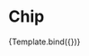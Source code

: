 


<Meta title="Components/DataDisplay/Chip" component={Chip} />


# Chip

<Canvas>
    <Story 
    name="Default"
    args={{ 
  label: 'Chip', 
  color: 'default',
  variant: 'contained',
  size: 'medium',
  onClick: undefined,
    }}>
    {Template.bind({})}
   </Story>
</Canvas>
